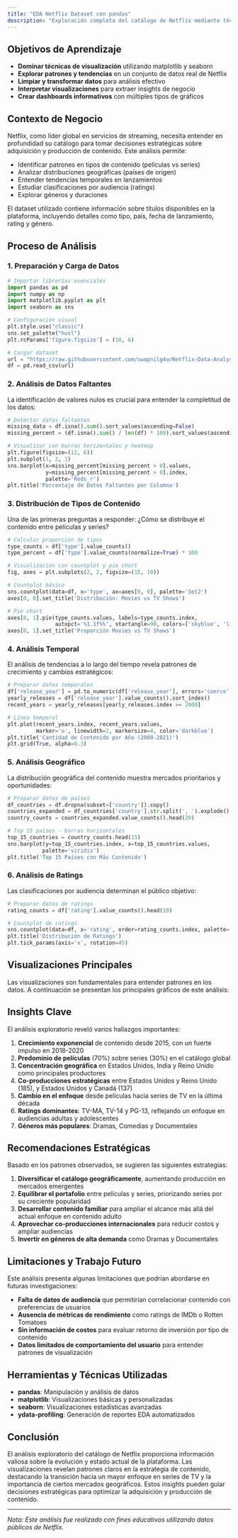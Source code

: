 ```yaml
---
title: "EDA Netflix Dataset con pandas"
description: "Exploración completa del catálogo de Netflix mediante técnicas de visualización avanzadas con pandas, matplotlib y seaborn"
---
```


## Objetivos de Aprendizaje

- **Dominar técnicas de visualización** utilizando matplotlib y seaborn
- **Explorar patrones y tendencias** en un conjunto de datos real de Netflix
- **Limpiar y transformar datos** para análisis efectivo
- **Interpretar visualizaciones** para extraer insights de negocio
- **Crear dashboards informativos** con múltiples tipos de gráficos

## Contexto de Negocio

Netflix, como líder global en servicios de streaming, necesita entender en profundidad su catálogo para tomar decisiones estratégicas sobre adquisición y producción de contenido. Este análisis permite:

- Identificar patrones en tipos de contenido (películas vs series)
- Analizar distribuciones geográficas (países de origen)
- Entender tendencias temporales en lanzamientos
- Estudiar clasificaciones por audiencia (ratings)
- Explorar géneros y duraciones

El dataset utilizado contiene información sobre títulos disponibles en la plataforma, incluyendo detalles como tipo, país, fecha de lanzamiento, rating y género.

## Proceso de Análisis

### 1. Preparación y Carga de Datos

```python
# Importar librerías esenciales
import pandas as pd
import numpy as np
import matplotlib.pyplot as plt
import seaborn as sns

# Configuración visual
plt.style.use("classic")
sns.set_palette("husl")
plt.rcParams['figure.figsize'] = (10, 6)

# Cargar dataset
url = "https://raw.githubusercontent.com/swapnilg4u/Netflix-Data-Analysis/refs/heads/master/netflix_titles.csv"
df = pd.read_csv(url)
```

### 2. Análisis de Datos Faltantes

La identificación de valores nulos es crucial para entender la completitud de los datos:

```python
# Detectar datos faltantes
missing_data = df.isna().sum().sort_values(ascending=False)
missing_percent = (df.isna().sum() / len(df) * 100).sort_values(ascending=False)

# Visualizar con barras horizontales y heatmap
plt.figure(figsize=(12, 6))
plt.subplot(1, 2, 1)
sns.barplot(x=missing_percent[missing_percent > 0].values,
            y=missing_percent[missing_percent > 0].index,
            palette='Reds_r')
plt.title('Porcentaje de Datos Faltantes por Columna')
```

### 3. Distribución de Tipos de Contenido

Una de las primeras preguntas a responder: ¿Cómo se distribuye el contenido entre películas y series?

```python
# Calcular proporción de tipos
type_counts = df['type'].value_counts()
type_percent = df['type'].value_counts(normalize=True) * 100

# Visualización con countplot y pie chart
fig, axes = plt.subplots(2, 2, figsize=(15, 10))

# Countplot básico
sns.countplot(data=df, x='type', ax=axes[0, 0], palette='Set2')
axes[0, 0].set_title('Distribución: Movies vs TV Shows')

# Pie chart
axes[0, 1].pie(type_counts.values, labels=type_counts.index,
               autopct='%1.1f%%', startangle=90, colors=['skyblue', 'lightcoral'])
axes[0, 1].set_title('Proporción Movies vs TV Shows')
```

### 4. Análisis Temporal

El análisis de tendencias a lo largo del tiempo revela patrones de crecimiento y cambios estratégicos:

```python
# Preparar datos temporales
df['release_year'] = pd.to_numeric(df['release_year'], errors='coerce')
yearly_releases = df['release_year'].value_counts().sort_index()
recent_years = yearly_releases[yearly_releases.index >= 2000]

# Línea temporal
plt.plot(recent_years.index, recent_years.values,
         marker='o', linewidth=2, markersize=4, color='darkblue')
plt.title('Cantidad de Contenido por Año (2000-2021)')
plt.grid(True, alpha=0.3)
```

### 5. Análisis Geográfico

La distribución geográfica del contenido muestra mercados prioritarios y oportunidades:

```python
# Preparar datos de países
df_countries = df.dropna(subset=['country']).copy()
countries_expanded = df_countries['country'].str.split(', ').explode()
country_counts = countries_expanded.value_counts().head(20)

# Top 15 países - barras horizontales
top_15_countries = country_counts.head(15)
sns.barplot(y=top_15_countries.index, x=top_15_countries.values,
           palette='viridis')
plt.title('Top 15 Países con Más Contenido')
```

### 6. Análisis de Ratings

Las clasificaciones por audiencia determinan el público objetivo:

```python
# Preparar datos de ratings
rating_counts = df['rating'].value_counts().head(10)

# Countplot de ratings
sns.countplot(data=df, x='rating', order=rating_counts.index, palette='Set1')
plt.title('Distribución de Ratings')
plt.tick_params(axis='x', rotation=45)
```

## Visualizaciones Principales

Las visualizaciones son fundamentales para entender patrones en los datos. A continuación se presentan los principales gráficos de este análisis:

## Insights Clave

El análisis exploratorio reveló varios hallazgos importantes:

1. **Crecimiento exponencial** de contenido desde 2015, con un fuerte impulso en 2018-2020
2. **Predominio de películas** (70%) sobre series (30%) en el catálogo global
3. **Concentración geográfica** en Estados Unidos, India y Reino Unido como principales productores
4. **Co-producciones estratégicas** entre Estados Unidos y Reino Unido (185), y Estados Unidos y Canadá (137)
5. **Cambio en el enfoque** desde películas hacia series de TV en la última década
6. **Ratings dominantes**: TV-MA, TV-14 y PG-13, reflejando un enfoque en audiencias adultas y adolescentes
7. **Géneros más populares**: Dramas, Comedias y Documentales

## Recomendaciones Estratégicas

Basado en los patrones observados, se sugieren las siguientes estrategias:

1. **Diversificar el catálogo geográficamente**, aumentando producción en mercados emergentes
2. **Equilibrar el portafolio** entre películas y series, priorizando series por su creciente popularidad
3. **Desarrollar contenido familiar** para ampliar el alcance más allá del actual enfoque en contenido adulto
4. **Aprovechar co-producciones internacionales** para reducir costos y ampliar audiencias
5. **Invertir en géneros de alta demanda** como Dramas y Documentales

## Limitaciones y Trabajo Futuro

Este análisis presenta algunas limitaciones que podrían abordarse en futuras investigaciones:

- **Falta de datos de audiencia** que permitirían correlacionar contenido con preferencias de usuarios
- **Ausencia de métricas de rendimiento** como ratings de IMDb o Rotten Tomatoes
- **Sin información de costos** para evaluar retorno de inversión por tipo de contenido
- **Datos limitados de comportamiento del usuario** para entender patrones de visualización

## Herramientas y Técnicas Utilizadas

- **pandas**: Manipulación y análisis de datos
- **matplotlib**: Visualizaciones básicas y personalizadas
- **seaborn**: Visualizaciones estadísticas avanzadas
- **ydata-profiling**: Generación de reportes EDA automatizados

## Conclusión

El análisis exploratorio del catálogo de Netflix proporciona información valiosa sobre la evolución y estado actual de la plataforma. Las visualizaciones revelan patrones claros en la estrategia de contenido, destacando la transición hacia un mayor enfoque en series de TV y la importancia de ciertos mercados geográficos. Estos insights pueden guiar decisiones estratégicas para optimizar la adquisición y producción de contenido.

---

_Nota: Este análisis fue realizado con fines educativos utilizando datos públicos de Netflix._
